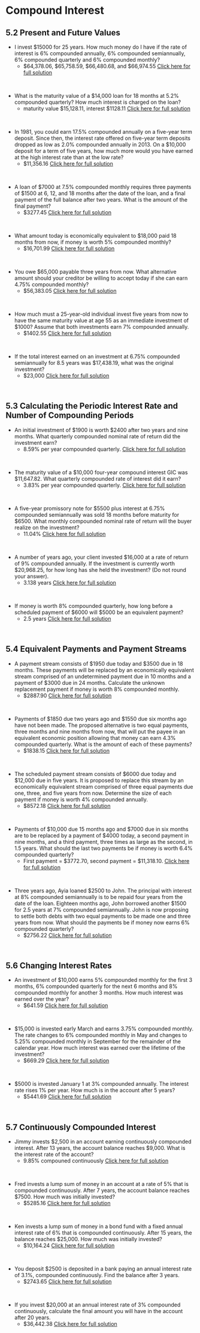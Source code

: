 
#  Compound Interest

##  5.2 Present and Future Values {-}

*  I invest \$15000 for 25 years.  How much money do I have if the rate of interest is 6% compounded annually, 6% compounded semiannually, 6% compounded quarterly and 6% compounded monthly?
    *  \$64,378.06, \$65,758.59, \$66,480.68, and \$66,974.55  [Click here for full solution](https://youtu.be/1naYhKBUN-E)
<p>&nbsp;</p>


*  What is the maturity value of a $14,000 loan for 18 months at 5.2% compounded quarterly?
How much interest is charged on the loan?
    *  maturity value \$15,128.11, interest \$1128.11  [Click here for full solution](https://youtu.be/zO_44LiJfKM)
<p>&nbsp;</p>


*  In 1981, you could earn 17.5% compounded annually on a five-year term deposit. Since then, the interest rate offered on five-year term deposits dropped as low as 2.0% compounded annually in 2013. On a $10,000 deposit for a term of five years, how much more would you have earned at the high interest rate than at the low rate?
    *  \$11,356.16  [Click here for full solution](https://youtu.be/VbjDxKdtpms)
<p>&nbsp;</p>


*  A loan of \$7000 at 7.5% compounded monthly requires three payments of \$1500 at 6, 12, and
18 months after the date of the loan, and a final payment of the full balance after two years.
What is the amount of the final payment?
    *  \$3277.45  [Click here for full solution](https://youtu.be/M9I7h4DKWxQ)
<p>&nbsp;</p>


*  What amount today is economically equivalent to \$18,000 paid 18 months from now, if money
is worth 5% compounded monthly?
    *  \$16,701.99  [Click here for full solution](https://youtu.be/laulauAcX34)
<p>&nbsp;</p>


*  You owe \$65,000 payable three years from now. What alternative amount should your creditor be willing to accept today if she can earn 4.75% compounded monthly?
    *  \$56,383.05  [Click here for full solution](https://youtu.be/AGEIRcuFdM0)
<p>&nbsp;</p>


*  How much must a 25-year-old individual invest five years from now to have the same maturity value at age 55 as an immediate investment of $1000? Assume that both investments earn 7% compounded annually.
    *  \$1402.55  [Click here for full solution](https://youtu.be/PAjqOck5pG0)
<p>&nbsp;</p>


*  If the total interest earned on an investment at 6.75% compounded semiannually for 8.5 years
was $17,438.19, what was the original investment?
    *  \$23,000  [Click here for full solution](https://youtu.be/vFZjat5S_pY)
<p>&nbsp;</p>


##  5.3  Calculating the Periodic Interest Rate and Number of Compounding Periods {-}




*  An initial investment of \$1900 is worth \$2400 after two years and nine months. What quarterly compounded nominal rate of return did the investment earn?
    * 8.59% per year compounded quarterly.  [Click here for full solution]()
<p>&nbsp;</p>


*  The maturity value of a \$10,000 four-year compound interest GIC was \$11,647.82. What
quarterly compounded rate of interest did it earn?
    *  3.83% per year compounded quarterly.  [Click here for full solution]()
<p>&nbsp;</p>


*  A five-year promissory note for \$5500 plus interest at 6.75% compounded semiannually was sold 18 months before maturity for \$6500. What monthly compounded nominal rate of return will the buyer realize on the investment?
    *  11.04%  [Click here for full solution]()
<p>&nbsp;</p>


*  A number of years ago, your client invested \$16,000 at a rate of return of 9% compounded annually. If the investment is currently worth \$20,968.25, for how long has she held the investment?  (Do not round your answer).
    *  3.138 years  [Click here for full solution]()
<p>&nbsp;</p>


*  If money is worth 8% compounded quarterly, how long before a scheduled payment of \$6000 will \$5000 be an equivalent payment? 
    *  2.5 years  [Click here for full solution]()
<p>&nbsp;</p>


##  5.4  Equivalent Payments and Payment Streams {-}

*  A payment stream consists of \$1950 due today and \$3500 due in 18 months.  These payments will be replaced by an economically equivalent stream comprised of an undetermined payment due in 10 months and a payment of \$3000 due in 24 months. Calculate the unknown replacement payment if money is worth 8% compounded monthly.
    *  \$2887.90  [Click here for full solution]()
<p>&nbsp;</p>


*  Payments of \$1850 due two years ago and \$1550 due six months ago have not been made.  The proposed alternative is two equal payments, three months and nine months from now, that will put the payee in an equivalent economic position allowing that money can earn 4.3% compounded quarterly. What is the amount of each of these payments?
    *  $1838.15  [Click here for full solution]()
<p>&nbsp;</p>


*  The scheduled payment stream consists of \$6000 due today and \$12,000 due in five years.  It is proposed to replace this stream by an economically equivalent stream comprised of three equal payments due one, three, and five years from now. Determine the size of each payment if money is worth 4% compounded annually.
    *  \$8572.18  [Click here for full solution]()
<p>&nbsp;</p>


*  Payments of \$10,000 due 15 months ago and \$7000 due in six months are to be replaced by a
payment of \$4000 today, a second payment in nine months, and a third payment, three times
as large as the second, in 1.5 years. What should the last two payments be if money is worth
6.4% compounded quarterly?
    *  First payment = \$3772.70, second payment = \$11,318.10.  [Click here for full solution]()
<p>&nbsp;</p>


*  Three years ago, Ayia loaned \$2500 to John. The principal with interest at 8% compounded semiannually is to be repaid four years from the date of the loan. Eighteen months ago, John borrowed another \$1500 for 2.5 years at 7% compounded semiannually.  John is now proposing to settle both debts with two equal payments to be made one and three years from now. What should the payments be if money now earns 6% compounded quarterly?
    *  \$2756.22  [Click here for full solution]()
<p>&nbsp;</p>



##  5.6  Changing Interest Rates {-}

*  An investment of \$10,000 earns 5% compounded monthly for the first 3 months, 6% compounded quarterly for the next 6 months and 8% compounded monthly for another 3 months.  How much interest was earned over the year?
    *  \$641.59  [Click here for full solution]()
<p>&nbsp;</p>


*  \$15,000 is invested early March and earns 3.75% compounded monthly.  The rate changes to 6% compounded monthly in May and changes to 5.25% compounded monthly in September for the remainder of the calendar year.  How much interest was earned over the lifetime of the investment?
    *  \$669.29  [Click here for full solution]()
<p>&nbsp;</p>


*  \$5000 is invested January 1 at 3% compounded annually.  The interest rate rises 1% per year.  How much is in the account after 5 years?
    * $5441.69  [Click here for full solution]()
<p>&nbsp;</p>



##  5.7  Continuously Compounded Interest {-}

*  Jimmy invests \$2,500 in an account earning continuously compounded interest. After 13 years, the account balance reaches \$9,000. What is the interest rate of the account?
    *  9.85% compouned continuously  [Click here for full solution]()
<p>&nbsp;</p>


*  Fred invests a lump sum of money in an account at a rate of 5% that is compounded continuously. After 7 years, the account balance reaches $7500. How much was initially invested?
    *  \$5285.16  [Click here for full solution]()
<p>&nbsp;</p>


*  Ken invests a lump sum of money in a bond fund with a fixed annual interest rate of 6% that is compounded continuously. After 15 years, the balance reaches $25,000. How much was initially invested?
    *  \$10,164.24  [Click here for full solution]()
<p>&nbsp;</p>


*  You deposit $2500 is deposited in a bank paying an annual interest rate of 3.1%, compounded continuously. Find the balance after 3 years.
    *  \$2743.65  [Click here for full solution]()
<p>&nbsp;</p>


*  If you invest $20,000 at an annual interest rate of 3% compounded continuously, calculate the final amount you will have in the account after 20 years.
    *  \$36,442.38  [Click here for full solution]()
<p>&nbsp;</p>



